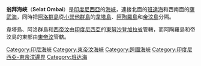 {{Expand|time=2013-02-14T08:24:06+00:00 }}
{{Location map
 |Indonesia
 |label=翁拜海峽
 |lon_dir=E
 |lat_dir=S
 |lat_deg=8|lat_min=42|lat_sec=24
 |lon_deg=124|lon_min=38|lon_sec=54
 |position=right
 |width=250
 |float=right
 |mark=Cercle rouge 100%.svg
 |marksize=10
 |caption=翁拜海峽的位置
}}
'''翁拜海峽'''（'''Selat Ombai'''）是[[印度尼西亞|印度尼西亞]]的[[海峽|海峽]]，連接北面的[[班達海|班達海]]和西南面的[[薩武海|薩武海]]，同時把[[阿洛群島|阿洛群島]]從[[小巽他群島|小巽他群島]]的[[韋塔島|韋塔島]]、[[阿陶羅島|阿陶羅島]]和[[帝汶島|帝汶島]]分隔。

韋塔島、阿洛群島和[[西帝汶|西帝汶]]由[[印度尼西亞|印度尼西亞]]的[[東努沙登加拉省|東努沙登加拉省]]管轄，而阿陶羅島和帝汶島的東部由[[東帝汶|東帝汶]]管轄。

{{coord|8|42|24|S|124|38|54|E|display=title}}

{{DEFAULTSORT:Ombai}}
[[Category:印尼海峽|Category:印尼海峽]]
[[Category:東帝汶海峽|Category:東帝汶海峽]]
[[Category:跨國海峽|Category:跨國海峽]]
[[Category:印度尼西亞-東帝汶邊界|Category:印度尼西亞-東帝汶邊界]]
[[Category:班达海|Category:班达海]]

{{geo-stub}}